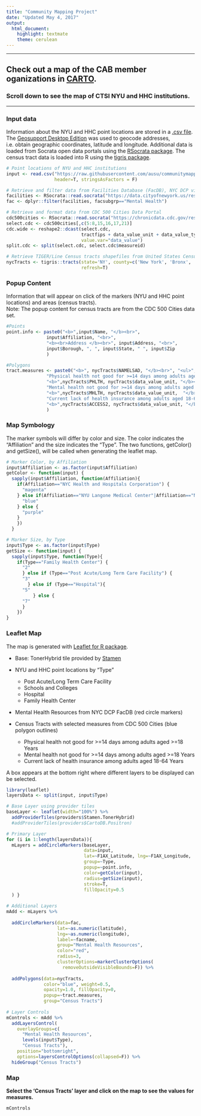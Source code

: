 ```yaml
---
title: "Community Mapping Project"
date: "Updated May 4, 2017"    
output: 
  html_document: 
    highlight: textmate
    theme: cerulean
---
```

***

## Check out a map of the CAB member oganizations in [CARTO](https://susankum.carto.com/builder/d2df9422-0fda-11e7-a54b-0ee66e2c9693/embed).  
  
### Scroll down to see the map of CTSI NYU and HHC institutions.  

***  

### Input data
Information about the NYU and HHC point locations are stored in a [.csv file](https://raw.githubusercontent.com/ausu/communitymapping/master/cephrMay.csv).  The [Geosupport Desktop Edition](https://www1.nyc.gov/site/planning/data-maps/open-data/dwn-gde-home.page) was used to geocode addresses, i.e. obtain geographic coordinates, latitude and longitude. Additional data is loaded from Socrata open data portals using the [RSocrata package](https://cran.r-project.org/web/packages/RSocrata/index.html).  The census tract data is loaded into R using the [tigris package](https://cran.r-project.org/web/packages/tigris/index.html).   

```r
# Point locations of NYU and HHC institutions
input <- read.csv("https://raw.githubusercontent.com/ausu/communitymapping/master/cephrMay.csv", 
                  header=T, stringsAsFactors = F)

# Retrieve and filter data from Facilities Database (FacDB), NYC DCP via NYC OpenData Portal
facilities <- RSocrata::read.socrata("https://data.cityofnewyork.us/resource/vjk2-cm33.json")
fac <- dplyr::filter(facilities, facsubgrp=="Mental Health")

# Retrieve and format data from CDC 500 Cities Data Portal
cdc500cities <- RSocrata::read.socrata("https://chronicdata.cdc.gov/resource/csmm-fdhi.json?cityname=New York")
select.cdc <- cdc500cities[,c(5:8,15,16,17,21)]
cdc.wide <- reshape2::dcast(select.cdc, 
                            tractfips + data_value_unit + data_value_type + datasource ~ measureid,
                            value.var="data_value")
split.cdc <- split(select.cdc, select.cdc$measureid)

# Retrieve TIGER/Line Census tracts shapefiles from United States Census Bureau
nycTracts <- tigris::tracts(state='NY', county=c('New York', 'Bronx', 'Kings', 'Queens', 'Richmond'), 
                            refresh=T)
```


### Popup Content
Information that will appear on click of the markers (NYU and HHC point locations) and areas (census tracts).  
Note: The popup content for census tracts are from the CDC 500 Cities data set.
```r

#Points
point.info <- paste0("<b>",input$Name, "</b><br>", 
               input$Affiliation, "<br>",
               "<b><br>Address </b><br>", input$Address, "<br>", 
               input$Borough, ", ", input$State, " ", input$Zip
               )

#Polygons
tract.measures <- paste0("<b>", nycTracts$NAMELSAD, "</b><br>", "<ul>","<li><i>",
               "Physical health not good for >=14 days among adults aged >=18 Years: ","</i>",
               "<b>",nycTracts$PHLTH, nycTracts$data_value_unit, "</b></li><br>", "<li><i>",
               "Mental health not good for >=14 days among adults aged >=18 Years: ", "</i>",
               "<b>",nycTracts$MHLTH, nycTracts$data_value_unit,  "</b></li><br>", "<li><i>",
               "Current lack of health insurance among adults aged 18-64 Years: ", "</i>",
               "<b>",nycTracts$ACCESS2, nycTracts$data_value_unit, "</b></li><br>", "</ul>"
               )
```

### Map Symbology
The marker symbols will differ by color and size.  The color indicates the "Affiliation" and the size indicates the "Type".  The two functions, getColor() and getSize(), will be called when generating the leaflet map. 
```r

# Marker Color, by Affiliation
input$Affiliation <- as.factor(input$Affiliation)
getColor <- function(input) {
  sapply(input$Affiliation, function(Affiliation){
    if(Affiliation=="NYC Health and Hospitals Corporation") {
      "magenta"
    } else if(Affiliation=="NYU Langone Medical Center"|Affiliation=="NYU Lutheran") {
      "blue"
    } else {
      "purple"
    }
    })
  }

# Marker Size, by Type
input$Type <- as.factor(input$Type)
getSize <- function(input) {
  sapply(input$Type, function(Type){
    if(Type=="Family Health Center") {
      "2"
      } else if (Type=="Post Acute/Long Term Care Facility") {
      "3"
        } else if (Type=="Hospital"){
      "5"
          } else {
      "7"
      }
    })
}
```

### Leaflet Map
The map is generated with [Leaflet for R package](https://rstudio.github.io/leaflet/).  

* Base: TonerHybrid tile provided by [Stamen](http://maps.stamen.com)

* NYU and HHC point locations by "Type"
    + Post Acute/Long Term Care Facility
    + Schools and Colleges  
    + Hospital
    + Family Health Center

* Mental Health Resources from NYC DCP FacDB (red circle markers)

* Census Tracts with selected measures from CDC 500 Cities (blue polygon outlines)
    + Physical health not good for >=14 days among adults aged >=18 Years
    + Mental health not good for >=14 days among adults aged >=18 Years
    + Current lack of health insurance among adults aged 18-64 Years

A box appears at the bottom right where different layers to be displayed can be selected.  
```r
library(leaflet)
layersData <- split(input, input$Type)

# Base Layer using provider tiles
baseLayer <- leaflet(width="100%") %>%
  addProviderTiles(providers$Stamen.TonerHybrid)
  #addProviderTiles(providers$CartoDB.Positron)

# Primary Layer
for (i in 1:length(layersData)){
  mLayers = addCircleMarkers(baseLayer,
                             data=input, 
                             lat=~F1AX_Latitude, lng=~F1AX_Longitude,
                             group=~Type,
                             popup=~point.info, 
                             color=getColor(input), 
                             radius=getSize(input),
                             stroke=T, 
                             fillOpacity=0.5
  ) } 

# Additional Layers
mAdd <- mLayers %>%
            
  addCircleMarkers(data=fac,
                   lat=~as.numeric(latitude),
                   lng=~as.numeric(longitude),
                   label=~facname,
                   group="Mental Health Resources",
                   color="red",
                   radius=3,
                   clusterOptions=markerClusterOptions(
                     removeOutsideVisibleBounds=F)) %>%
  
  addPolygons(data=nycTracts, 
              color="blue", weight=0.5, 
              opacity=1.0, fillOpacity=0, 
              popup=~tract.measures,
              group="Census Tracts")
  
# Layer Controls
mControls <- mAdd %>%
  addLayersControl(
    overlayGroups=c(
      "Mental Health Resources",
      levels(input$Type), 
      "Census Tracts"),
    position="bottomright",
    options=layersControlOptions(collapsed=F)) %>% 
  hideGroup("Census Tracts")
```

### Map
**Select the 'Census Tracts' layer and click on the map to see the values for measures.** 
```r
mControls
```

